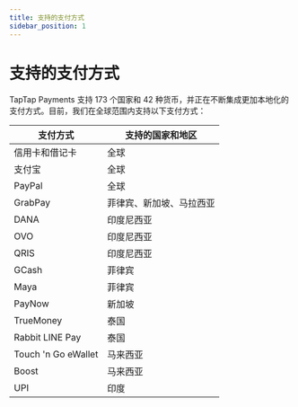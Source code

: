 ```yaml
---
title: 支持的支付方式
sidebar_position: 1
---
```


# 支持的支付方式

TapTap Payments 支持 173 个国家和 42 种货币，并正在不断集成更加本地化的支付方式。目前，我们在全球范围内支持以下支付方式：

| **支付方式**        | **支持的国家和地区**     |
| ------------------- | ------------------------ |
| 信用卡和借记卡      | 全球                     |
| 支付宝              | 全球                     |
| PayPal              | 全球                     |
| GrabPay             | 菲律宾、新加坡、马拉西亚 |
| DANA                | 印度尼西亚               |
| OVO                 | 印度尼西亚               |
| QRIS                | 印度尼西亚               |
| GCash               | 菲律宾                   |
| Maya                | 菲律宾                   |
| PayNow              | 新加坡                   |
| TrueMoney           | 泰国                     |
| Rabbit LINE Pay     | 泰国                     |
| Touch 'n Go eWallet | 马来西亚                 |
| Boost               | 马来西亚                 |
| UPI                 | 印度                     |
